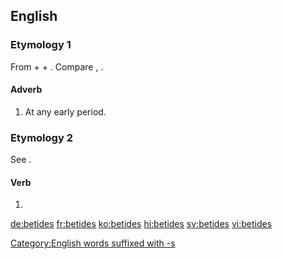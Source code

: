 ==English==

===Etymology 1===
From {{etyl|enm|en}} {{m|enm|be-|}} + {{m|enm|tide||time}} + {{m|enm|-s}}. Compare {{etyl|stq|-}} {{m|stq|bietiede||from time to time; now and then}}, {{etyl|sv|-}} {{m|sv|bitti||early (in the day)}}.

====Adverb====
{{en-adv|-}}

# At any early period.

===Etymology 2===
See {{m|en|betide}}.

====Verb====
{{head|en|verb form}}

# {{en-third-person singular of|betide}}

[[Category:English words suffixed with -s]]

[[de:betides]]
[[fr:betides]]
[[ko:betides]]
[[hi:betides]]
[[sv:betides]]
[[vi:betides]]